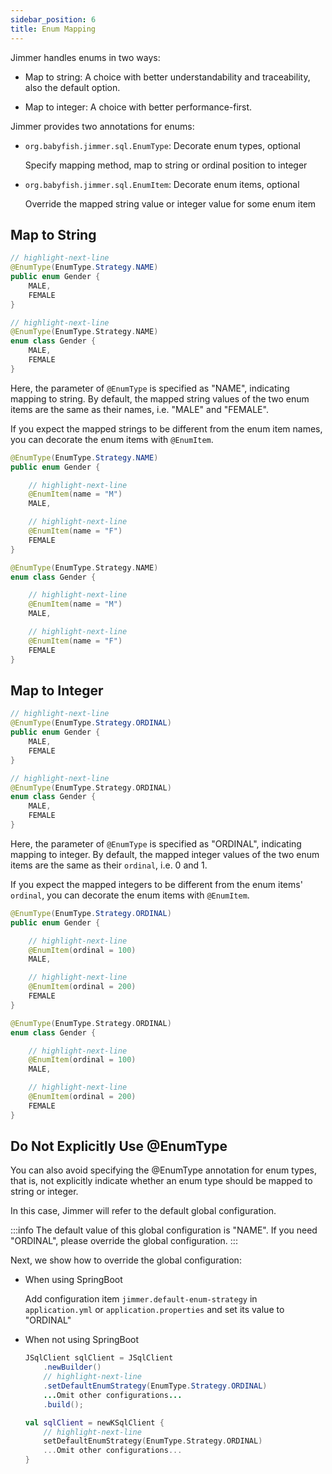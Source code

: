 ```yaml
---
sidebar_position: 6
title: Enum Mapping
---
```



Jimmer handles enums in two ways:

-   Map to string: A choice with better understandability and traceability, also the default option.

-   Map to integer: A choice with better performance-first.  

Jimmer provides two annotations for enums:

-   `org.babyfish.jimmer.sql.EnumType`: Decorate enum types, optional

    Specify mapping method, map to string or ordinal position to integer
    
-   `org.babyfish.jimmer.sql.EnumItem`: Decorate enum items, optional

    Override the mapped string value or integer value for some enum item

## Map to String

<Tabs groupId="language">
<TabItem value="java" label="Java">

```java title="Gender.java" 
// highlight-next-line
@EnumType(EnumType.Strategy.NAME)
public enum Gender {
    MALE,
    FEMALE
}
```

</TabItem>
<TabItem value="kotlin" label="Kotlin">

```kotlin title="Gender.kt"
// highlight-next-line
@EnumType(EnumType.Strategy.NAME)  
enum class Gender {
    MALE,
    FEMALE
}
```

</TabItem>
</Tabs>

Here, the parameter of `@EnumType` is specified as "NAME", indicating mapping to string. By default, the mapped string values of the two enum items are the same as their names, i.e. "MALE" and "FEMALE". 

If you expect the mapped strings to be different from the enum item names, you can decorate the enum items with `@EnumItem`.

<Tabs groupId="language">
<TabItem value="java" label="Java">

```java title="Gender.java"
@EnumType(EnumType.Strategy.NAME)
public enum Gender {

    // highlight-next-line
    @EnumItem(name = "M")
    MALE,

    // highlight-next-line
    @EnumItem(name = "F") 
    FEMALE
}
```

</TabItem>
<TabItem value="kotlin" label="Kotlin">

```kotlin title="Gender.kt" 
@EnumType(EnumType.Strategy.NAME)
enum class Gender {

    // highlight-next-line
    @EnumItem(name = "M")
    MALE,

    // highlight-next-line
    @EnumItem(name = "F")
    FEMALE
}
```

</TabItem>
</Tabs>

## Map to Integer

<Tabs groupId="language">
<TabItem value="java" label="Java">

```java title="Gender.java"
// highlight-next-line
@EnumType(EnumType.Strategy.ORDINAL)
public enum Gender {
    MALE,
    FEMALE
}
```

</TabItem>
<TabItem value="kotlin" label="Kotlin">

```kotlin title="Gender.kt"
// highlight-next-line
@EnumType(EnumType.Strategy.ORDINAL)
enum class Gender {
    MALE,
    FEMALE
} 
```

</TabItem>
</Tabs>

Here, the parameter of `@EnumType` is specified as "ORDINAL", indicating mapping to integer. By default, the mapped integer values of the two enum items are the same as their `ordinal`, i.e. 0 and 1.

If you expect the mapped integers to be different from the enum items' `ordinal`, you can decorate the enum items with `@EnumItem`.

<Tabs groupId="language">
<TabItem value="java" label="Java">

```java title="Gender.java"
@EnumType(EnumType.Strategy.ORDINAL)  
public enum Gender {

    // highlight-next-line
    @EnumItem(ordinal = 100)
    MALE,

    // highlight-next-line
    @EnumItem(ordinal = 200)
    FEMALE
}
```

</TabItem>
<TabItem value="kotlin" label="Kotlin">

```kotlin title="Gender.kt"
@EnumType(EnumType.Strategy.ORDINAL)
enum class Gender {

    // highlight-next-line
    @EnumItem(ordinal = 100) 
    MALE,

    // highlight-next-line
    @EnumItem(ordinal = 200)
    FEMALE
}
```

</TabItem>
</Tabs>

## Do Not Explicitly Use @EnumType  

You can also avoid specifying the @EnumType annotation for enum types, that is, not explicitly indicate whether an enum type should be mapped to string or integer.

In this case, Jimmer will refer to the default global configuration. 

:::info
The default value of this global configuration is "NAME". If you need "ORDINAL", please override the global configuration.
:::

Next, we show how to override the global configuration:

-   When using SpringBoot

    Add configuration item `jimmer.default-enum-strategy` in `application.yml` or `application.properties` and set its value to "ORDINAL"

-   When not using SpringBoot

    <Tabs groupId="language">
    <TabItem value="java" label="Java">

    ```java 
    JSqlClient sqlClient = JSqlClient
        .newBuilder()
        // highlight-next-line
        .setDefaultEnumStrategy(EnumType.Strategy.ORDINAL)
        ...Omit other configurations...
        .build();
    ```

    </TabItem>
    <TabItem value="kotlin" label="Kotlin">

    ```kotlin
    val sqlClient = newKSqlClient {
        // highlight-next-line
        setDefaultEnumStrategy(EnumType.Strategy.ORDINAL)
        ...Omit other configurations... 
    }
    ```

    </TabItem>
    </Tabs>
